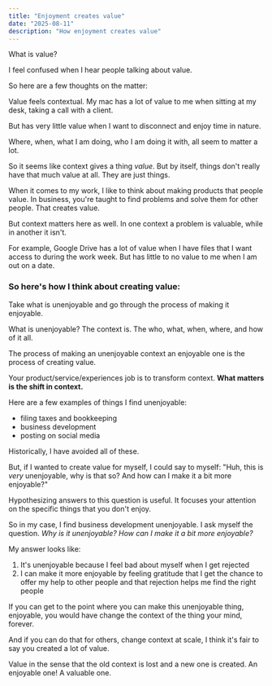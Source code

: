 ```yaml
---
title: "Enjoyment creates value"
date: "2025-08-11"
description: "How enjoyment creates value"
---
```


What is value?

I feel confused when I hear people talking about value.

So here are a few thoughts on the matter:

Value feels contextual. My mac has a lot of value to me when sitting at my desk, taking a call with a client.

But has very little value when I want to disconnect and enjoy time in nature.

Where, when, what I am doing, who I am doing it with, all seem to matter a lot.

So it seems like context gives a thing *value*. But by itself, things don't really have that much value at all. They are just things.

When it comes to my work, I like to think about making products that people value. In business, you're taught to find problems and solve them for other people. That creates value.

But context matters here as well. In one context a problem is valuable, while in another it isn't.

For example, Google Drive has a lot of value when I have files that I want access to during the work week. But has little to no value to me when I am out on a date.

### So here's how I think about creating value:

Take what is unenjoyable and go through the process of making it enjoyable.

What is unenjoyable? The context is. The who, what, when, where, and how of it all.

The process of making an unenjoyable context an enjoyable one is the process of creating value.

Your product/service/experiences job is to transform context. **What matters is the shift in context.**

Here are a few examples of things I find unenjoyable:
- filing taxes and bookkeeping
- business development
- posting on social media

Historically, I have avoided all of these.

But, if I wanted to create value for myself, I could say to myself: "Huh, this is *very* unenjoyable, why is that so? And how can I make it a bit more enjoyable?"

Hypothesizing answers to this question is useful. It focuses your attention on the specific things that you don't enjoy.

So in my case, I find business development unenjoyable. I ask myself the question. *Why is it unenjoyable? How can I make it a bit more enjoyable?*

My answer looks like:
1) It's unenjoyable because I feel bad about myself when I get rejected
2) I can make it more enjoyable by feeling gratitude that I get the chance to offer my help to other people and that rejection helps me find the right people

If you can get to the point where you can make this unenjoyable thing, enjoyable, you would have change the context of the thing your mind, forever.

And if you can do that for others, change context at scale, I think it's fair to say you created a lot of value. 

Value in the sense that the old context is lost and a new one is created. An enjoyable one! A valuable one.


